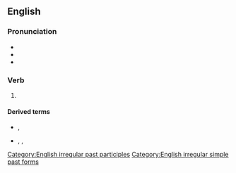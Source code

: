 ==English==

===Pronunciation===
* {{IPA|en|/ˈswɛpt/}}
* {{audio|en|en-us-swept.ogg|Audio (US)}}
* {{rhymes|en|ɛpt|s=1}}

===Verb===
{{head|en|verb form}}

# {{en-past of|sweep}}

====Derived terms====
* {{l|en|swept-back}}, {{l|en|sweptback}}
* {{l|en|swept wing}}, {{l|en|swept-wing}}, {{l|en|sweptwing}}

[[Category:English irregular past participles]]
[[Category:English irregular simple past forms]]
